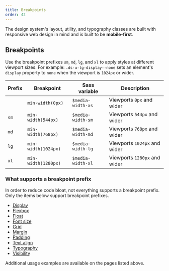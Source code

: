 ```yaml
---
title: Breakpoints
order: 42
---
```


The design system's layout, utility, and typography classes are built with responsive web design in mind and is built to be **mobile-first**.

## Breakpoints

Use the breakpoint prefixes `sm`, `md`, `lg`, and `xl` to apply styles at different viewport sizes. For example: `.ds-u-lg-display--none` sets an element's `display` property to `none` when the viewport is `1024px` or wider.

| Prefix | Breakpoint          | Sass variable     | Description                  |
| ------ | ------------------- | ----------------- | ---------------------------- |
|        | `min-width(0px)`    | `$media-width-xs` | Viewports `0px` and wider    |
| `sm`   | `min-width(544px)`  | `$media-width-sm` | Viewports `544px` and wider  |
| `md`   | `min-width(768px)`  | `$media-width-md` | Viewports `768px` and wider  |
| `lg`   | `min-width(1024px)` | `$media-width-lg` | Viewports `1024px` and wider |
| `xl`   | `min-width(1280px)` | `$media-width-xl` | Viewports `1280px` and wider |

### What supports a breakpoint prefix

In order to reduce code bloat, not everything supports a breakpoint prefix. Only the items below support breakpoint prefixes.

- [Display](/utilities/display)
- [Flexbox](/utilities/flexbox#responsive-flexbox)
- [Float](/utilities/float#responsive-float)
- [Font size](/utilities/font/font-size#responsive-font-sizes)
- [Grid](/utilities/layout-grid/#responsive-grids)
- [Margin](/utilities/margin#responsive-margins)
- [Padding](/utilities/padding#responsive-padding)
- [Text align](/utilities/text/text-align#responsive-text-alignment)
- [Typography](/foundation/typography/overview#responsive-typography)
- [Visibility](/utilities/visibility#responsive-visibility)

Additional usage examples are available on the pages listed above.
